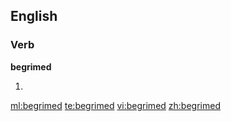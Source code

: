 ==English==

===Verb===
'''begrimed'''

# {{past of|[[begrime]]}}

[[ml:begrimed]]
[[te:begrimed]]
[[vi:begrimed]]
[[zh:begrimed]]